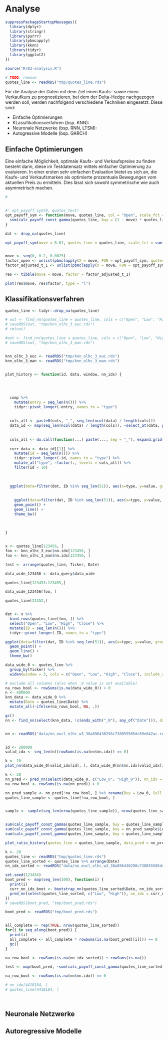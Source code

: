 # Analyse


```r

suppressPackageStartupMessages({
  library(dplyr)
  library(stringr)
  library(purrr)
  library(pbmcapply)
  library(kknn)
  library(tidyr)
  library(ggplot2)
})

source("R/03-analysis.R")

# TODO: remove
quotes_line <- readRDS("tmp/quotes_line.rds")

```

Für die Analyse der Daten mit dem Ziel einen Kaufs- sowie einen Verkaufkurs zu prognostizieren, bei dem der Delta-Hedge nachgezogen werden soll, werden nachfolgend verschiedene Techniken eingesetzt. Diese sind:

- Einfache Optimierungen
- KLassifikationsverfahren (bsp. KNN):
- Neuronale Netzwerke (bsp. RNN, LTSM):
- Autogressive Modelle (bsp. GARCH)


## Einfache Optimierungen

Eine einfache Möglichkeit, optimale Kaufs- und Verkaufspreise zu finden besteht darin, diese im Testdatensatz mittels einfacher Optimierung zu evaluieren. In einer ersten sehr einfachen Evaluation bietet es sich an, die Kaufs- und Verkaufsmarken als optimierte prozentuale Bewegungen vom aktuellen Preis zu ermitteln. Dies lässt sich sowohl symmetrische wie auch asymmetrisch machen. 

```r
# 


#' opt_payoff_sym(0, quotes_test)
opt_payoff_sym <- function(move, quotes_line, col = "Open", scale_fct = 1) {
  sum(calc_payoff_const_gamma(quotes_line, buy = (1 - move) * quotes_line[[col]], sell = (1 + move) * quotes_line[[col]], both_first = "buy")) / scale_fct
}

dat <- drop_na(quotes_line)

opt_payoff_sym(move = 0.01, quotes_line = quotes_line, scale_fct = sum(calc_payoff_const_gamma(quotes_line, both_first = "buy")))


move <- seq(0, 0.2, 0.0025)
factor_open <- unlist(pbmclapply(X = move, FUN = opt_payoff_sym, quotes_line = dat, mc.cores = 2, col ="Open", scale_fct = sum(calc_payoff_const_gamma(dat, both_first = "buy"))))
factor_adjusted_t_1 <- unlist(pbmclapply(X = move, FUN = opt_payoff_sym, quotes_line = dat, mc.cores = 2, col ="Adjusted_t_1", scale_fct = sum(calc_payoff_const_gamma(dat, both_first = "buy"))))

res <- tibble(move = move, factor = factor_adjusted_t_1)

plot(res$move, res$factor, type = "l")
```






## Klassifikationsverfahren
```r

quotes_line <- tidyr::drop_na(quotes_line)

# out <- find_nn(quotes_line = quotes_line, cols = c("Open", "Low", "High", "Close"), window = 3, norm = "euclidean", mc.cores = 3)
# saveRDS(out, "tmp/knn_olhc_3_euc.rds")
# rm(out)

#out <- find_nn(quotes_line = quotes_line, cols = c("Open", "Low", "High", "Close"), window = 3, norm = "manhattan", mc.cores = 3)
# saveRDS(out, "tmp/knn_olhc_3_man.rds")


knn_olhc_3_euc <- readRDS("tmp/knn_olhc_3_euc.rds")
knn_olhc_3_man <- readRDS("tmp/knn_olhc_3_man.rds")


plot_history <- function(id, data, window, nn_idx) {
  
  
  
  
  comp %>%
    mutate(entry = seq_len(n())) %>%
    tidyr::pivot_longer(-entry, names_to = "type")
  
  
  cols_all <- paste0(cols, "_", seq_len(ncol(data) / length(cols)))
  data_id <- map(seq_len(ncol(data) / length(cols)), ~select_at(data, paste0(cols, "_", .)))
  
  
  cols_all <- do.call(function(...) paste(..., sep = "_"), expand.grid(cols, seq_len(ncol(data) / length(cols))))
  
  curr_data <- data_id[[1]] %>% 
    mutate(id = seq_len(n())) %>%
    tidyr::pivot_longer(-id, names_to = "type") %>%
    mutate_at("type", ~factor(., levels = cols_all)) %>%
    filter(id < 10)
  
  
  
  ggplot(data=filter(dat, ID %in% seq_len(51)), aes(x=type, y=value, group = ID)) + 
    
    
    ggplot(data=filter(dat, ID %in% seq_len(51)), aes(x=type, y=value, group = ID)) + 
    geom_point() + 
    geom_line() +
    theme_bw()
  
  
  
}


x <- quotes_line[123456, ]
foo <- knn_olhc_3_euc$nn.idx[123456, ]
foo <- knn_olhc_3_man$nn.idx[123456, ]

test <- arrange(quotes_line, Ticker, Date)

data_wide_123456 <- data_query$data_wide

quotes_line[123453:123455,]

data_wide_123456[foo, ]

quotes_line[21352,]


dat <- x %>%
  bind_rows(quotes_line[foo, ]) %>%
  select("Open", "Low", "High", "Close") %>%
  mutate(ID = seq_len(n())) %>% 
  tidyr::pivot_longer(-ID, names_to = "type")

ggplot(data=filter(dat, ID %in% seq_len(51)), aes(x=type, y=value, group = ID)) + 
  geom_point() + 
  geom_line() +
  theme_bw()


```



```r
data_wide_0 <- quotes_line %>%
  group_by(Ticker) %>%
  widen(window = 3, cols = c("Open", "Low", "High", "Close"), include_current = TRUE)

# exclude all columns (also when _0 value is not available)
na_rows_bool <- rowSums(is.na(data_wide_0)) > 0
n <- 400000
knn_data <- data_wide_0 %>%
  mutate(Date = quotes_line$Date) %>%
  mutate_all(~ifelse(na_rows_bool, NA, .)) 

gc()
nn <- find_nn(select(knn_data, !c(ends_with("_0"), any_of("Date"))), dates = knn_data$Date, mc.cores = 3)


nn <- readRDS("data/nn_eucl_olhc_w3_38a896430298c738055505dc89e042ac.rds")



```


```r
id <- 280000
valid_idx <- seq_len(n)[rowSums(is.na(nn$nn.idx)) == 0]

k <- 10
plot_nn(data_wide_0[valid_idx[id], ], data_wide_0[nn$nn.idx[valid_idx[id], seq_len(k)],])

```

```r
k <- 20
nn_pred <- pred_nn(select(data_wide_0, c("Low_0", "High_0")), nn_idx = nn$nn.idx[, seq_len(k)])
na_row_bool <- rowSums(is.na(nn_pred)) > 0

nn_pred_sample <- nn_pred[!na_row_bool, ] %>% rename(Buy = Low_0, Sell = High_0)
quotes_line_sample <- quotes_line[!na_row_bool, ]


sample <- sample(seq_len(nrow(quotes_line_sample)), nrow(quotes_line_sample), replace = TRUE)


sum(calc_payoff_const_gamma(quotes_line_sample, buy = quotes_line_sample$Close, sell = quotes_line_sample$Close, both_first = 123456))
sum(calc_payoff_const_gamma(quotes_line_sample, buy = nn_pred_sample$Low_0, sell = nn_pred_sample$High_0, both_first = 123456))
sum(calc_payoff_const_gamma(quotes_line_sample, buy = quotes_line_sample$Low, sell = quotes_line_sample$High, both_first = 123456))

plot_ratio_history(quotes_line = quotes_line_sample, data_pred = nn_pred_sample)


```



```r
k <- 20
quotes_line <- readRDS("tmp/quotes_line.rds")
quotes_line_sorted <- quotes_line %>% arrange(Date)
nn_idx_sorted <- readRDS("data/nn_eucl_olhc_w3_38a896430298c738055505dc89e042ac.rds") %>% .[["nn.idx"]] %>% sort_nn_idx(quotes_line$Date)

set.seed(123456)
boot_pred <- map(seq_len(100), function(i) {
  print(i)
  curr_nn_idx_boot <- bootstrap_nn(quotes_line_sorted$Date, nn_idx_sorted, k = k)
  pred_nn(select(quotes_line_sorted, c("Low", "High")), nn_idx = curr_nn_idx_boot)
})
# saveRDS(boot_pred, "tmp/boot_pred.rds")

boot_pred <- readRDS("tmp/boot_pred.rds")


all_complete <- rep(TRUE, nrow(quotes_line_sorted))
for(i in seq_along(boot_pred)) {
  print(i)
  all_complete <- all_complete * rowSums(is.na(boot_pred[[i]])) == 0
  gc()
}

na_row_bool <- rowSums(is.na(nn_idx_sorted)) + rowSums(is.na())

test <- map(boot_pred, ~sum(calc_payoff_const_gamma(quotes_line_sorted[all_complete], buy = .$Low, sell = .$High, both_first = 234567)))

na_row_bool <- rowSums(is.na(nn$nn.idx)) == 0

# nn_idx[4418184, ]
# quotes_line[4418184, ]




```

## Neuronale Netzwerke

## Autoregressive Modelle
